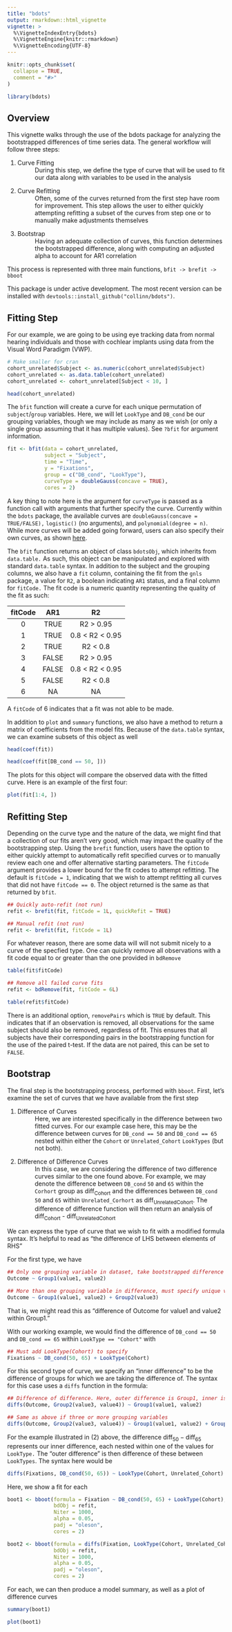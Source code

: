```yaml
---
title: "bdots"
output: rmarkdown::html_vignette
vignette: >
  %\VignetteIndexEntry{bdots}
  %\VignetteEngine{knitr::rmarkdown}
  %\VignetteEncoding{UTF-8}
---
```


```r
knitr::opts_chunk$set(
  collapse = TRUE,
  comment = "#>"
)
```

```r
library(bdots)
```

## Overview

This vignette walks through the use of the bdots package for analyzing the bootstrapped differences of time series data. The general workflow will follow three steps:

1. Curve Fitting
  : During this step, we define the type of curve that will be used to fit our data along with variables to be used in the analysis 
2. Curve Refitting
  : Often, some of the curves returned from the first step have room for improvement. This step allows the user to either quickly attempting refitting a subset of the curves from step one or to manually make adjustments themselves 
3. Bootstrap
  : Having an adequate collection of curves, this function determines the bootstrapped difference, along with computing an adjusted alpha to account for AR1 correlation
  
This process is represented with three main functions, `bfit -> brefit -> bboot`

This package is under active development. The most recent version can be installed with `devtools::install_github("collinn/bdots")`.

## Fitting Step

For our example, we are going to be using eye tracking data from normal hearing individuals and those with cochlear implants using data from the Visual Word Paradigm (VWP). 

```r
# Make smaller for cran
cohort_unrelated$Subject <- as.numeric(cohort_unrelated$Subject)
cohort_unrelated <- as.data.table(cohort_unrelated)
cohort_unrelated <- cohort_unrelated[Subject < 10, ]
```

```r
head(cohort_unrelated)
```

The `bfit` function will create a curve for each unique permutation of `subject`/`group` variables. Here, we will let `LookType` and `DB_cond` be our grouping variables, though we may include as many as we wish (or only a single group assuming that it has multiple values). See `?bfit` for argument information.

```r
fit <- bfit(data = cohort_unrelated,
            subject = "Subject",
            time = "Time",
            y = "Fixations",
            group = c("DB_cond", "LookType"),
            curveType = doubleGauss(concave = TRUE),
            cores = 2)
```

A key thing to note here is the argument for `curveType` is passed as a function call with arguments that further specify the curve. Currently within the `bdots` package, the available curves are `doubleGauss(concave = TRUE/FALSE),` `logistic()` (no arguments), and `polynomial(degree = n)`. While more curves will be added going forward, users can also specify their own curves, as shown [here](customCurves.html).

The `bfit` function returns an object of class `bdotsObj`, which inherits from `data.table.` As such, this object can be manipulated and explored with standard `data.table` syntax. In addition to the subject and the grouping columns, we also have a `fit` column, containing the fit from the `gnls` package, a value for `R2`, a boolean indicating `AR1` status, and a final column for `fitCode.` The fit code is a numeric quantity representing the quality of the fit as such:

|fitCode |	AR1 |	R2 |
|:------:|:----:|:----:|
0 |	TRUE |	R2 > 0.95 |
1 |	TRUE |	0.8 < R2 < 0.95 |
2 |	TRUE |	R2 < 0.8 |
3 |	FALSE |	R2 > 0.95 |
4 |	FALSE |	0.8 < R2 < 0.95 |
5 |	FALSE |	R2 < 0.8 |
6 |	NA |	NA |

A `fitCode` of 6 indicates that a fit was not able to be made. 

In addition to `plot` and `summary` functions, we also have a method to return a matrix of coefficients from the model fits. Because of the `data.table` syntax, we can examine subsets of this object as well

```r
head(coef(fit))

head(coef(fit[DB_cond == 50, ]))
```

The plots for this object will compare the observed data with the fitted curve. Here is an example of the first four:

```r
plot(fit[1:4, ])
```


## Refitting Step

Depending on the curve type and the nature of the data, we might find that a collection of our fits aren’t very good, which may impact the quality of the bootstrapping step. Using the `brefit` function, users have the option to either quickly attempt to automatically refit specified curves or to manually review each one and offer alternative starting parameters. The `fitCode` argument provides a lower bound for the fit codes to attempt refitting. The default is `fitCode = 1`, indicating that we wish to attempt refitting all curves that did not have `fitCode == 0`. The object returned is the same as that returned by `bfit`.

```r
## Quickly auto-refit (not run)
refit <- brefit(fit, fitCode = 1L, quickRefit = TRUE)

## Manual refit (not run)
refit <- brefit(fit, fitCode = 1L)
```

For whatever reason, there are some data will will not submit nicely to a curve of the specfied type. One can quickly remove all observations with a fit code equal to or greater than the one provided in `bdRemove`

```r
table(fit$fitCode)

## Remove all failed curve fits
refit <- bdRemove(fit, fitCode = 6L)

table(refit$fitCode)
```

There is an additional option, `removePairs` which is `TRUE` by default. This indicates that if an observation is removed, all observations for the same subject should also be removed, regardless of fit. This ensures that all subjects have their corresponding pairs in the bootstrapping function for the use of the paired t-test. If the data are not paired, this can be set to `FALSE`.


## Bootstrap

The final step is the bootstrapping process, performed with `bboot`. First, let’s examine the set of curves that we have available from the first step

1. Difference of Curves
  : Here, we are interested specifically in the difference between two fitted curves. For our example case here, this may be the difference between curves for `DB_cond == 50` and `DB_cond == 65` nested within either the `Cohort` or `Unrelated_Cohort` `LookTypes` (but not both). 

2. Difference of Difference Curves
 : In this case, we are considering the difference of two difference curves similar to the one found above. For example, we may denote the difference between `DB_cond` `50` and `65` within the `Corhort` group as $\text{diff}_{\text{Cohort}}$ and the differences between `DB_cond` `50` and `65` within `Unrelated_Corhort` as $\text{diff}_{\text{UnrelatedCohort}}$. The difference of difference function will then return an analysis of $\text{diff}_{\text{Cohort}}$  - $\text{diff}_{\text{UnrelatedCohort}}$ 

We can express the type of curve that we wish to fit with a modified formula syntax. It’s helpful to read as “the difference of LHS between elements of RHS”

For the first type, we have

```r
## Only one grouping variable in dataset, take bootstrapped difference
Outcome ~ Group1(value1, value2)

## More than one grouping variable in difference, must specify unique value
Outcome ~ Group1(value1, value2) + Group2(value3)
```

That is, we might read this as “difference of Outcome for value1 and value2 within Group1.”

With our working example, we would find the difference of `DB_cond == 50` and `DB_cond == 65` within `LookType == "Cohort"` with

```r
## Must add LookType(Cohort) to specify
Fixations ~ DB_cond(50, 65) + LookType(Cohort)
```

For this second type of curve, we specify an "inner difference" to be the difference of groups for which we are taking the difference of. The syntax for this case uses a `diffs` function in the formula:

```r
## Difference of difference. Here, outer difference is Group1, inner is Group2
diffs(Outcome, Group2(value3, value4)) ~ Group1(value1, value2)

## Same as above if three or more grouping variables
diffs(Outcome, Group2(value3, value4)) ~ Group1(value1, value2) + Group3(value5)
```

For the example illustrated in (2) above, the difference $\text{diff}_{50} - \text{diff}_{65}$ represents our inner difference, each nested within one of the values for `LookType.` The "outer difference" is then difference of these between `LookTypes`. The syntax here would be 

```r
diffs(Fixations, DB_cond(50, 65)) ~ LookType(Cohort, Unrelated_Cohort)
```

Here, we show a fit for each

```r
boot1 <- bboot(formula = Fixation ~ DB_cond(50, 65) + LookType(Cohort),
               bdObj = refit,
               Niter = 1000,
               alpha = 0.05,
               padj = "oleson",
               cores = 2)

boot2 <- bboot(formula = diffs(Fixation, LookType(Cohort, Unrelated_Cohort)) ~ DB_cond(50, 65),
               bdObj = refit,
               Niter = 1000,
               alpha = 0.05,
               padj = "oleson",
               cores = 2)
```

For each, we can then produce a model summary, as well as a plot of difference curves

```r
summary(boot1)

plot(boot1)
```























